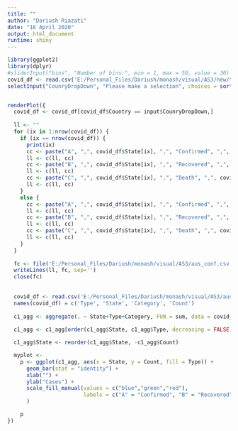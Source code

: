 ```yaml
---
title: ""
author: "Dariush Riazati"
date: "16 April 2020"
output: html_document
runtime: shiny
---
```


```r
library(ggplot2)
library(dplyr)
#sliderInput("bins", "Number of bins:", min = 1, max = 50, value = 30)
covid_df <- read.csv('E:/Personal_Files/Dariush/monash/visual/AS3/new/time_series_covid19_ALL_global.csv', header=TRUE)
selectInput("CounryDropDown", "Please make a selection", choices = sort(unique(covid_df$Country)), selected = "Australia")


renderPlot({
  covid_df <- covid_df[covid_df$Country == input$CounryDropDown,]
  
  ll <- ""
  for (ix in 1:nrow(covid_df)) {
    if (ix == nrow(covid_df)) {
      print(ix)
      cc <- paste("A", ",", covid_df$State[ix], ",", "Confirmed", ",", covid_df$confirmed_inc_count[ix], '\n', sep="")
      ll <- c(ll, cc)
      cc <- paste("B", ",", covid_df$State[ix], ",", "Recovered", ",", covid_df$recovered_inc_count[ix], '\n', sep="")
      ll <- c(ll, cc)
      cc <- paste("C", ",", covid_df$State[ix], ",", "Death", ",", covid_df$death_inc_count[ix], sep="")
      ll <- c(ll, cc)
    }
    else {
      cc <- paste("A", ",", covid_df$State[ix], ",", "Confirmed", ",", covid_df$confirmed_inc_count[ix], '\n', sep="")
      ll <- c(ll, cc)
      cc <- paste("B", ",", covid_df$State[ix], ",", "Recovered", ",", covid_df$recovered_inc_count[ix], '\n', sep="")
      ll <- c(ll, cc)
      cc <- paste("C", ",", covid_df$State[ix], ",", "Death", ",", covid_df$death_inc_count[ix], '\n', sep="")
      ll <- c(ll, cc)
    }
  }
  
  fc <- file('E:/Personal_Files/Dariush/monash/visual/AS3/aus_conf.csv')
  writeLines(ll, fc, sep='')
  close(fc)
  
  
  covid_df <- read.csv('E:/Personal_Files/Dariush/monash/visual/AS3/aus_conf.csv', header=FALSE)
  names(covid_df) = c('Type', 'State', 'Category', 'Count')
  
  c1_agg <- aggregate(. ~ State+Type+Category, FUN = sum, data = covid_df)
  
  c1_agg <- c1_agg[order(c1_agg$State, c1_agg$Type, decreasing = FALSE), ]

  c1_agg$State <- reorder(c1_agg$State, -c1_agg$Count) 

  myplot <- 
    p <- ggplot(c1_agg, aes(x = State, y = Count, fill = Type)) + 
      geom_bar(stat = "identity") +
      xlab("") +
      ylab("Cases") +
      scale_fill_manual(values = c("blue","green","red"),
                        labels = c("A" = "Confirmed", "B" = "Recovered", "C" = "Death")
      )

    p
})
  
```